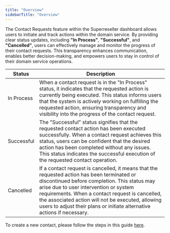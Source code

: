 ```yaml
---
title: "Overview"
sidebarTitle: "Overview"
---
```


The Contact Requests feature within the Superreseller dashboard allows users to initiate and track actions within the domain service. By providing clear status updates, including **"In Process"**, **"Successful"**, and **"Cancelled"**, users can effectively manage and monitor the progress of their contact requests. This transparency enhances communication, enables better decision-making, and empowers users to stay in control of their domain service operations.

| Status     | Description                                                                                                                                                                                                                                                                                                                                                             |
|------------|-------------------------------------------------------------------------------------------------------------------------------------------------------------------------------------------------------------------------------------------------------------------------------------------------------------------------------------------------------------------------|
| In Process | When a contact request is in the "In Process" status, it indicates that the requested action is currently being executed. This status informs users that the system is actively working on fulfilling the requested action, ensuring transparency and visibility into the progress of the contact request.                                                              |
| Successful | The "Successful" status signifies that the requested contact action has been executed successfully. When a contact request achieves this status, users can be confident that the desired action has been completed without any issues. This status indicates the successful execution of the requested contact operation.                                               |
| Cancelled  | If a contact request is cancelled, it means that the requested action has been terminated or discontinued before completion. This status may arise due to user intervention or system requirements. When a contact request is cancelled, the associated action will not be executed, allowing users to adjust their plans or initiate alternative actions if necessary. |

To create a new contact, please follow the steps in this guide [here](/commandgroup/contacts/create).